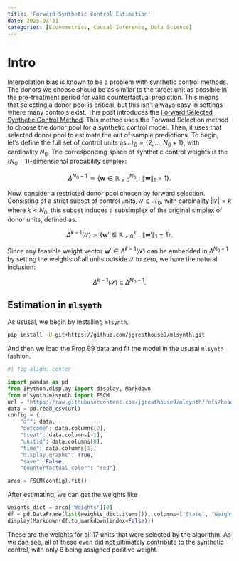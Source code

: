 ```yaml
---
title: 'Forward Synthetic Control Estimation'
date: 2025-03-31
categories: [Econometrics, Causal Inference, Data Science]
---
```

# Intro
Interpolation bias is known to be a problem with synthetic control methods. The donors we choose should be as similar to the target unit as possible in the pre-treatment period for valid counterfactual prediction. This means that selecting a donor pool is critical, but this isn't always easy in settings where many controls exist. This post introduces the [Forward Selected Synthetic Control Method](https://doi.org/10.1016/j.econlet.2024.111976). This method uses the Forward Selection method to choose the donor pool for a synthetic control model. Then, it uses that selected donor pool to estimate the out of sample predictions. To begin, let's define the full set of control units as $\mathcal{N}_0 = \{2, \dots, N_0+1\}$, with cardinality $N_0$. The corresponding space of synthetic control weights is the $(N_0 - 1)$-dimensional probability simplex:

$$
\Delta^{N_0 - 1} \coloneqq \left\{ \mathbf{w} \in \mathbb{R}_{\geq 0}^{N_0} : \|\mathbf{w}\|_1 = 1 \right\}.
$$

Now, consider a restricted donor pool chosen by forward selection. Consisting of a strict subset of control units, $\mathcal{S} \subseteq \mathcal{N}_0$, with cardinality $|\mathcal{S}| = k$ where $k < N_0$, this subset induces a subsimplex of the original simplex of donor units, defined as:

$$
\Delta^{k - 1}(\mathcal{S}) \coloneqq \left\{ \mathbf{w}' \in \mathbb{R}_{\geq 0}^{k} : \|\mathbf{w}'\|_1 = 1 \right\}.
$$

Since any feasible weight vector $\mathbf{w}' \in \Delta^{k-1}(\mathcal{S})$ can be embedded in $\Delta^{N_0-1}$ by setting the weights of all units outside $\mathcal{S}$ to zero, we have the natural inclusion:

$$
\Delta^{k - 1}(\mathcal{S}) \subseteq \Delta^{N_0 - 1}.
$$

## Estimation in ```mlsynth```

As ususal, we begin by installing ```mlsynth```.

```bash
pip install -U git+https://github.com/jgreathouse9/mlsynth.git
```

And then we load the Prop 99 data and fit the model in the ususal ```mlsynth``` fashion.

```python
#| fig-align: center

import pandas as pd
from IPython.display import display, Markdown
from mlsynth.mlsynth import FSCM
url = "https://raw.githubusercontent.com/jgreathouse9/mlsynth/refs/heads/main/basedata/smoking_data.csv"
data = pd.read_csv(url)
config = {
    "df": data,
    "outcome": data.columns[2],
    "treat": data.columns[-1],
    "unitid": data.columns[0],
    "time": data.columns[1],
    "display_graphs": True,
    "save": False,
    "counterfactual_color": "red"}

arco = FSCM(config).fit()
```

After estimating, we can get the weights like

```python
weights_dict = arco['Weights'][0]
df = pd.DataFrame(list(weights_dict.items()), columns=['State', 'Weight'])
display(Markdown(df.to_markdown(index=False)))
```
These are the weights for all 17 units that were selected by the algorithm. As we can see, all of these even did not ultimately contribute to the synthetic control, with only 6 being assigned positive weight.
